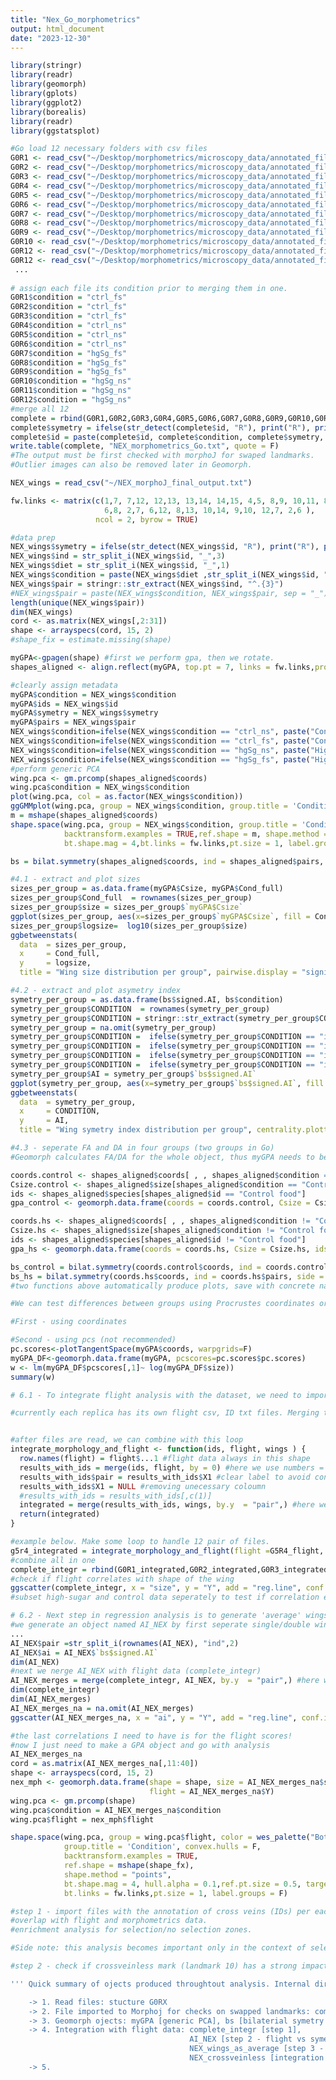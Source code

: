 ```yaml
---
title: "Nex_Go_morphometrics"
output: html_document
date: "2023-12-30"
---
```


```r
library(stringr)
library(readr)
library(geomorph)
library(gplots)
library(ggplot2)
library(borealis)
library(readr)
library(ggstatsplot)
```

```r
#Go load 12 necessary folders with csv files
G0R1 <- read_csv("~/Desktop/morphometrics/microscopy_data/annotated_files/")
G0R2 <- read_csv("~/Desktop/morphometrics/microscopy_data/annotated_files/")
G0R3 <- read_csv("~/Desktop/morphometrics/microscopy_data/annotated_files/")
G0R4 <- read_csv("~/Desktop/morphometrics/microscopy_data/annotated_files/")
G0R5 <- read_csv("~/Desktop/morphometrics/microscopy_data/annotated_files/")
G0R6 <- read_csv("~/Desktop/morphometrics/microscopy_data/annotated_files/")
G0R7 <- read_csv("~/Desktop/morphometrics/microscopy_data/annotated_files/")
G0R8 <- read_csv("~/Desktop/morphometrics/microscopy_data/annotated_files/")
G0R9 <- read_csv("~/Desktop/morphometrics/microscopy_data/annotated_files/")
G0R10 <- read_csv("~/Desktop/morphometrics/microscopy_data/annotated_files/")
G0R12 <- read_csv("~/Desktop/morphometrics/microscopy_data/annotated_files/")
G0R12 <- read_csv("~/Desktop/morphometrics/microscopy_data/annotated_files/")
 ...
 
# assign each file its condition prior to merging them in one.
G0R1$condition = "ctrl_fs"
G0R2$condition = "ctrl_fs"
G0R3$condition = "ctrl_fs"
G0R4$condition = "ctrl_ns"
G0R5$condition = "ctrl_ns"
G0R6$condition = "ctrl_ns"
G0R7$condition = "hgSg_fs"
G0R8$condition = "hgSg_fs"
G0R9$condition = "hgSg_fs"
G0R10$condition = "hgSg_ns"
G0R11$condition = "hgSg_ns"
G0R12$condition = "hgSg_ns"
#merge all 12
complete = rbind(G0R1,G0R2,G0R3,G0R4,G0R5,G0R6,G0R7,G0R8,G0R9,G0R10,G0R11,G0R12)
complete$symetry = ifelse(str_detect(complete$id, "R"), print("R"), print("L"))
complete$id = paste(complete$id, complete$condition, complete$symetry, sep = "_")
write.table(complete, "NEX_morphometrics_Go.txt", quote = F)
#The output must be first checked with morphoJ for swaped landmarks.
#Outlier images can also be removed later in Geomorph.
```

```r
NEX_wings = read_csv("~/NEX_morphoJ_final_output.txt")

fw.links <- matrix(c(1,7, 7,12, 12,13, 13,14, 14,15, 4,5, 8,9, 10,11, 8,9, 15,11, 5,11, 3,5, 3,9, 
                     6,8, 2,7, 6,12, 8,13, 10,14, 9,10, 12,7, 2,6 ),
                   ncol = 2, byrow = TRUE)

#data prep
NEX_wings$symetry = ifelse(str_detect(NEX_wings$id, "R"), print("R"), print("L"))
NEX_wings$ind = str_split_i(NEX_wings$id, "_",3)
NEX_wings$diet = str_split_i(NEX_wings$id, "_",1)
NEX_wings$condition = paste(NEX_wings$diet ,str_split_i(NEX_wings$id, "_",2), sep = "_")
NEX_wings$pair = stringr::str_extract(NEX_wings$ind, "^.{3}")
#NEX_wings$pair = paste(NEX_wings$condition, NEX_wings$pair, sep = "_")
length(unique(NEX_wings$pair))
dim(NEX_wings)
cord <- as.matrix(NEX_wings[,2:31])
shape <- arrayspecs(cord, 15, 2)
#shape_fix = estimate.missing(shape) 
```

```r
myGPA<-gpagen(shape) #first we perform gpa, then we rotate.
shapes_aligned <- align.reflect(myGPA, top.pt = 7, links = fw.links,provenance = NULL )

#clearly assign metadata
myGPA$condition = NEX_wings$condition
myGPA$ids = NEX_wings$id
myGPA$symetry = NEX_wings$symetry
myGPA$pairs = NEX_wings$pair
NEX_wings$condition=ifelse(NEX_wings$condition == "ctrl_ns", paste("Control diet"), NEX_wings$condition )
NEX_wings$condition=ifelse(NEX_wings$condition == "ctrl_fs", paste("Control diet"), NEX_wings$condition )
NEX_wings$condition=ifelse(NEX_wings$condition == "hgSg_ns", paste("High Sugar diet"), NEX_wings$condition )
NEX_wings$condition=ifelse(NEX_wings$condition == "hgSg_fs", paste("High Sugar diet"), NEX_wings$condition )
#perform generic PCA
wing.pca <- gm.prcomp(shapes_aligned$coords)
wing.pca$condition = NEX_wings$condition
plot(wing.pca, col = as.factor(NEX_wings$condition))
ggGMMplot(wing.pca, group = NEX_wings$condition, group.title = 'Condition', convex.hulls = TRUE,include.legend = TRUE, label.groups = F)
m = mshape(shapes_aligned$coords)
shape.space(wing.pca, group = NEX_wings$condition, group.title = 'Condition', convex.hulls = T,
            backtransform.examples = TRUE,ref.shape = m, shape.method = "points",
            bt.shape.mag = 4,bt.links = fw.links,pt.size = 1, label.groups = F)

```

```r
bs = bilat.symmetry(shapes_aligned$coords, ind = shapes_aligned$pairs, side =  shapes_aligned$symetry) #check if object.sym=T is required, my understanding is that its only necessery for radially symetrical images, or if two wings were present in the same file.

#4.1 - extract and plot sizes
sizes_per_group = as.data.frame(myGPA$Csize, myGPA$Cond_full)
sizes_per_group$Cond_full  = rownames(sizes_per_group)
sizes_per_group$size = sizes_per_group$`myGPA$Csize`
ggplot(sizes_per_group, aes(x=sizes_per_group$`myGPA$Csize`, fill = Cond_full)) + geom_density(alpha = 0.6, position = "identity", bins = 30) + theme_minimal() + xlab("Wing size distribution per group")
sizes_per_group$logsize=  log10(sizes_per_group$size)
ggbetweenstats(
  data  = sizes_per_group,
  x     = Cond_full,
  y     = logsize,
  title = "Wing size distribution per group", pairwise.display = "significant", centrality.plotting = F, p.adjust.method = "bonferroni",xlab = "Groups",results.subtitle = FALSE, ylab = "Log 10 -Wing Centrod Size", palette = "Accent")

#4.2 - extract and plot asymetry index
symetry_per_group = as.data.frame(bs$signed.AI, bs$condition)
symetry_per_group$CONDITION  = rownames(symetry_per_group)
symetry_per_group$CONDITION = stringr::str_extract(symetry_per_group$CONDITION, "^.{10}")
symetry_per_group = na.omit(symetry_per_group)
symetry_per_group$CONDITION =  ifelse(symetry_per_group$CONDITION == "indctrl_ns", paste("Control diet + no selection"), symetry_per_group$CONDITION )
symetry_per_group$CONDITION =  ifelse(symetry_per_group$CONDITION == "indctrl_fs", paste("Control diet + flight selection"), symetry_per_group$CONDITION )
symetry_per_group$CONDITION =  ifelse(symetry_per_group$CONDITION == "indhgSg_ns", paste("High Sugar diet + no selection"), symetry_per_group$CONDITION )
symetry_per_group$CONDITION =  ifelse(symetry_per_group$CONDITION == "indhgSg_fs", paste("High Sugar diet + flight selection"), symetry_per_group$CONDITION )
symetry_per_group$AI = symetry_per_group$`bs$signed.AI`
ggplot(symetry_per_group, aes(x=symetry_per_group$`bs$signed.AI`, fill = CONDITION)) + geom_histogram(alpha = 0.7, position = "identity", bins = 30) + theme_minimal()
ggbetweenstats(
  data  = symetry_per_group,
  x     = CONDITION,
  y     = AI,
  title = "Wing symetry index distribution per group", centrality.plotting = F, p.adjust.method = "bonferroni",xlab = "Groups", ylab = "Symetry Index",results.subtitle = FALSE, palette = "Accent")

#4.3 - seperate FA and DA in four groups (two groups in Go)
#Geomorph calculates FA/DA for the whole object, thus myGPA needs to be subset in two objects and symetry checked again. 

coords.control <- shapes_aligned$coords[ , , shapes_aligned$condition == "Control food"]
Csize.control <- shapes_aligned$size[shapes_aligned$condition == "Control food" ]
ids <- shapes_aligned$species[shapes_aligned$id == "Control food"]
gpa_control <- geomorph.data.frame(coords = coords.control, Csize = Csize.control, ids = ids)

coords.hs <- shapes_aligned$coords[ , , shapes_aligned$condition != "Control food"]
Csize.hs <- shapes_aligned$size[shapes_aligned$condition != "Control food" ]
ids <- shapes_aligned$species[shapes_aligned$id != "Control food"]
gpa_hs <- geomorph.data.frame(coords = coords.hs, Csize = Csize.hs, ids = ids)

bs_control = bilat.symmetry(coords.control$coords, ind = coords.control$pairs, side =  coords.control$symetry)
bs_hs = bilat.symmetry(coords.hs$coords, ind = coords.hs$pairs, side =  coords.hs$symetry) 
#two functions above automatically produce plots, save with concrete names to avoid confusion
```

```r
#We can test differences between groups using Procrustes coordinates or PC scores.

#First - using coordinates

#Second - using pcs (not recommended)
pc.scores<-plotTangentSpace(myGPA$coords, warpgrids=F)
myGPA_DF<-geomorph.data.frame(myGPA, pcscores=pc.scores$pc.scores)
w <- lm(myGPA_DF$pcscores[,1]~ log(myGPA_DF$size))
summary(w)
```

```r
# 6.1 - To integrate flight analysis with the dataset, we need to import all assigned ID values ordered by Y-axis as well as individual flight values in cm-s. We first merge these two datasets and then overlap that dataframe with the wing coordinates based on the 'ID' colomn

#currently each replica has its own flight csv, ID txt files. Merging them to avoid extra code can be a good idea, otherwise loop-ing the read function.


#after files are read, we can combine with this loop
integrate_morphology_and_flight <- function(ids, flight, wings ) {
  row.names(flight) = flight$...1 #flight data always in this shape
  results_with_ids = merge(ids, flight, by = 0) #here we use numbers = the rownames to merge
  results_with_ids$pair = results_with_ids$X1 #clear label to avoid confusion
  results_with_ids$X1 = NULL #removing unecessary coloumn
  #results_with_ids = results_with_ids[,c(1)]
  integrated = merge(results_with_ids, wings, by.y  = "pair",) #here we use ids to merge
  return(integrated)
}

#example below. Make some loop to handle 12 pair of files.
g5r4_integrated = integrate_morphology_and_flight(flight =G5R4_flight, ids = G5R4_values, wings = wings )
#combine all in one
complete_integr = rbind(G0R1_integrated,G0R2_integrated,G0R3_integrated,G0R4_integrated,G0R5_integrated,G0R6_integrated ,G0R7_integrated,G0R8_integrated,G0R9_integrated,G0R10_integrated,G0R11_integrated,G0R12_integrated)
#check if flight correlates with shape of the wing
ggscatter(complete_integr, x = "size", y = "Y", add = "reg.line", conf.int = TRUE,cor.coef = TRUE, cor.method = "pearson")
#subset high-sugar and control data seperately to test if correlation exists.

# 6.2 - Next step in regression analysis is to generate 'average' wings for each ID. For one individual, we need to have a flight score + L/R wing average. In case if there is only one wing per individual (e.g. left wing avail, while right was damaged or missing), we will keep information from the only available wing.
#we generate an object named AI_NEX by first seperate single/double wing individuals.
...
AI_NEX$pair =str_split_i(rownames(AI_NEX), "ind",2)
AI_NEX$ai = AI_NEX$`bs$signed.AI`
dim(AI_NEX)
#next we nerge AI_NEX with flight data (complete_integr)
AI_NEX_merges = merge(complete_integr, AI_NEX, by.y  = "pair",) #here we use ids to merge
dim(complete_integr)
dim(AI_NEX_merges)
AI_NEX_merges_na = na.omit(AI_NEX_merges)
ggscatter(AI_NEX_merges_na, x = "ai", y = "Y", add = "reg.line", conf.int = TRUE,cor.coef = TRUE, cor.method = "pearson")

#the last correlations I need to have is for the flight scores!
#now I just need to make a GPA object and go with analysis
AI_NEX_merges_na
cord = as.matrix(AI_NEX_merges_na[,11:40])
shape <- arrayspecs(cord, 15, 2)
nex_mph <- geomorph.data.frame(shape = shape, size = AI_NEX_merges_na$size, id =AI_NEX_merges_na$pair, condition = AI_NEX_merges_na$condition,
                               flight = AI_NEX_merges_na$Y)
wing.pca <- gm.prcomp(shape)
wing.pca$condition = AI_NEX_merges_na$condition
wing.pca$flight = nex_mph$flight

shape.space(wing.pca, group = wing.pca$flight, color = wes_palette("BottleRocket1", type = "continuous"),
            group.title = 'Condition', convex.hulls = F,
            backtransform.examples = TRUE,
            ref.shape = mshape(shape_fx),
            shape.method = "points",
            bt.shape.mag = 4, hull.alpha = 0.1,ref.pt.size = 0.5, target.pt.size = 0.5, lm.labels = F,
            bt.links = fw.links,pt.size = 1, label.groups = F)


```

```r
#step 1 - import files with the annotation of cross veins (IDs) per each folder.
#overlap with flight and morphometrics data.
#enrichment analysis for selection/no selection zones.

#Side note: this analysis becomes important only in the context of selection results, can be ignored for now.

#step 2 - check if crossveinless mark (landmark 10) has a strong impact on overall shape of PCA, and variance in wings.

```

```r
''' Quick summary of ojects produced throughtout analysis. Internal directory, mostly for organizing purposes:

    -> 1. Read files: stucture G0RX
    -> 2. File imported to Morphoj for checks on swapped landmarks: complete.Rmd -> "NEX_morphometrics_Go.txt" -> NEX_wings.Rmd
    -> 3. Geomorph ojects: myGPA [generic PCA], bs [bilaterial symetry viz], bs_control and bs_hs [DA/FA seperated by condition]
    -> 4. Integration with flight data: complete_integr [step 1], 
                                        AI_NEX [step 2 - flight vs symetry -> subset of flies with 2 wings]
                                        NEX_wings_as_average [step 3 - flight vs wing shape -> average wings]
                                        NEX_crossveinless [integration of flight and corssveinless phenotypes]
    -> 5.

```

